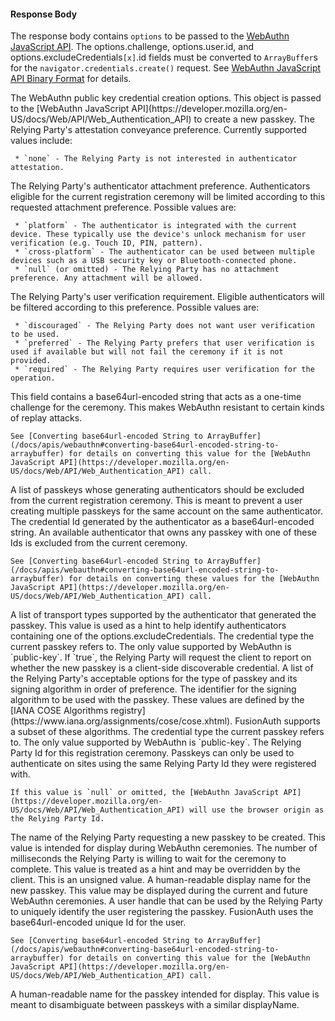 
#### Response Body

The response body contains `options` to be passed to the [WebAuthn JavaScript API](https://developer.mozilla.org/en-US/docs/Web/API/Web_Authentication_API). The <InlineField>options.challenge</InlineField>, <InlineField>options.user.id</InlineField>, and <InlineField>options.excludeCredentials``[x]``.id</InlineField> fields must be converted to ``ArrayBuffer``s for the `navigator.credentials.create()` request. See [WebAuthn JavaScript API Binary Format](/docs/apis/webauthn#webauthn-javascript-api-binary-format) for details.

<APIBlock>
  <APIField name="options" type="Object">
    The WebAuthn public key credential creation options. This object is passed to the [WebAuthn JavaScript API](https://developer.mozilla.org/en-US/docs/Web/API/Web_Authentication_API) to create a new passkey.
  </APIField>
  <APIField name="options.attestation" type="String">
    The Relying Party's attestation conveyance preference. Currently supported values include:

     * `none` - The Relying Party is not interested in authenticator attestation.

  </APIField>
  <APIField name="options.authenticatorSelection.authenticatorAttachment" type="String">
    The Relying Party's authenticator attachment preference. Authenticators eligible for the current registration ceremony will be limited according to this requested attachment preference. Possible values are:

     * `platform` - The authenticator is integrated with the current device. These typically use the device's unlock mechanism for user verification (e.g. Touch ID, PIN, pattern).
     * `cross-platform` - The authenticator can be used between multiple devices such as a USB security key or Bluetooth-connected phone.
     * `null` (or omitted) - The Relying Party has no attachment preference. Any attachment will be allowed.
  </APIField>
  <APIField name="options.authenticatorSelection.userVerification" type="String">
    The Relying Party's user verification requirement. Eligible authenticators will be filtered according to this preference. Possible values are:

     * `discouraged` - The Relying Party does not want user verification to be used.
     * `preferred` - The Relying Party prefers that user verification is used if available but will not fail the ceremony if it is not provided.
     * `required` - The Relying Party requires user verification for the operation.
  </APIField>
  <APIField name="options.challenge" type="String">
    This field contains a base64url-encoded string that acts as a one-time challenge for the ceremony. This makes WebAuthn resistant to certain kinds of replay attacks.

    See [Converting base64url-encoded String to ArrayBuffer](/docs/apis/webauthn#converting-base64url-encoded-string-to-arraybuffer) for details on converting this value for the [WebAuthn JavaScript API](https://developer.mozilla.org/en-US/docs/Web/API/Web_Authentication_API) call.
  </APIField>
  <APIField name="options.excludeCredentials" type="Array">
    A list of passkeys whose generating authenticators should be excluded from the current registration ceremony. This is meant to prevent a user creating multiple passkeys for the same account on the same authenticator.
  </APIField>
  <APIField name="options.excludeCredentials[x].id" type="String">
    The credential Id generated by the authenticator as a base64url-encoded string. An available authenticator that owns any passkey with one of these Ids is excluded from the current ceremony.

    See [Converting base64url-encoded String to ArrayBuffer](/docs/apis/webauthn#converting-base64url-encoded-string-to-arraybuffer) for details on converting these values for the [WebAuthn JavaScript API](https://developer.mozilla.org/en-US/docs/Web/API/Web_Authentication_API) call.
  </APIField>
  <APIField name="options.excludeCredentials[x].transports" type="Array<String>">
    A list of transport types supported by the authenticator that generated the passkey. This value is used as a hint to help identify authenticators containing one of the <InlineField>options.excludeCredentials</InlineField>.

<WebauthnTransports />
  </APIField>
  <APIField name="options.excludeCredentials[x].type" type="String">
    The credential type the current passkey refers to. The only value supported by WebAuthn is `public-key`.
  </APIField>
  <APIField name="options.extensions.credProps" type="Boolean">
    If `true`, the Relying Party will request the client to report on whether the new passkey is a client-side discoverable credential.
  </APIField>
  <APIField name="options.pubKeyCredParams" type="Array">
    A list of the Relying Party's acceptable options for the type of passkey and its signing algorithm in order of preference.
  </APIField>
  <APIField name="options.pubKeyCredParams[x].alg" type="Long">
    The identifier for the signing algorithm to be used with the passkey. These values are defined by the [IANA COSE Algorithms registry](https://www.iana.org/assignments/cose/cose.xhtml). FusionAuth supports a subset of these algorithms.
  </APIField>
  <APIField name="options.pubKeyCredParams[x].type" type="String">
    The credential type the current passkey refers to. The only value supported by WebAuthn is `public-key`.
  </APIField>
  <APIField name="options.rp.id" type="String">
    The Relying Party Id for this registration ceremony. Passkeys can only be used to authenticate on sites using the same Relying Party Id they were registered with.

    If this value is `null` or omitted, the [WebAuthn JavaScript API](https://developer.mozilla.org/en-US/docs/Web/API/Web_Authentication_API) will use the browser origin as the Relying Party Id.
  </APIField>
  <APIField name="options.rp.name" type="String">
    The name of the Relying Party requesting a new passkey to be created. This value is intended for display during WebAuthn ceremonies.
  </APIField>
  <APIField name="options.timeout" type="Long">
    The number of milliseconds the Relying Party is willing to wait for the ceremony to complete. This value is treated as a hint and may be overridden by the client. This is an unsigned value.
  </APIField>
  <APIField name="options.user.displayName" type="String">
    A human-readable display name for the new passkey. This value may be displayed during the current and future WebAuthn ceremonies.
  </APIField>
  <APIField name="options.user.id" type="String">
    A user handle that can be used by the Relying Party to uniquely identify the user registering the passkey. FusionAuth uses the base64url-encoded unique Id for the user.

    See [Converting base64url-encoded String to ArrayBuffer](/docs/apis/webauthn#converting-base64url-encoded-string-to-arraybuffer) for details on converting this value for the [WebAuthn JavaScript API](https://developer.mozilla.org/en-US/docs/Web/API/Web_Authentication_API) call.
  </APIField>
  <APIField name="options.user.name" type="String">
    A human-readable name for the passkey intended for display. This value is meant to disambiguate between passkeys with a similar <InlineField>displayName</InlineField>.
  </APIField>
</APIBlock>


<JSON title="Example Response JSON" src="webauthn/register-start-response.json" />

